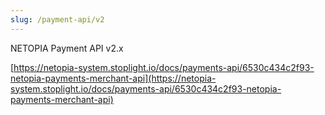 ```yaml
---
slug: /payment-api/v2
---
```


NETOPIA Payment API v2.x

[https://netopia-system.stoplight.io/docs/payments-api/6530c434c2f93-netopia-payments-merchant-api](https://netopia-system.stoplight.io/docs/payments-api/6530c434c2f93-netopia-payments-merchant-api)